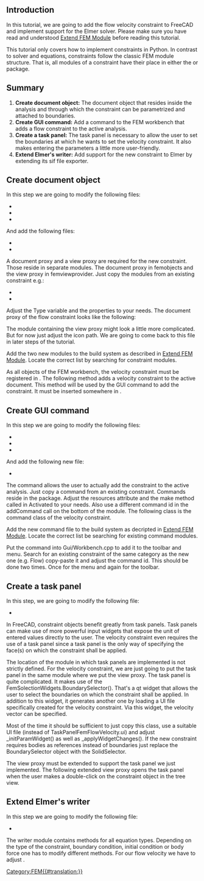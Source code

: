 <languages/>

{{TutorialInfo
|Topic= Add FEM Constraint
|Level=
|Time=
|Author=[[User:M42kus|M42kus]]
|FCVersion=
|Files=
}}

== Introduction ==

In this tutorial, we are going to add the flow velocity constraint to FreeCAD and implement support for the Elmer solver. Please make sure you have read and understood [[Extend_FEM_Module|Extend FEM Module]] before reading this tutorial.

This tutorial only covers how to implement constraints in Python. In contrast to solver and equations, constraints follow the classic FEM module structure. That is, all modules of a constraint have their place in either the {{Incode|femobjects}} or {{Incode|femviewprovider}} package.

== Summary ==

# '''Create document object:''' The document object that resides inside the analysis and through which the constraint can be parametrized and attached to boundaries.
# '''Create GUI command:''' Add a command to the FEM workbench that adds a flow constraint to the active analysis.
# '''Create a task panel:''' The task panel is necessary to allow the user to set the boundaries at which he wants to set the velocity constraint. It also makes entering the parameters a little more user-friendly.
# '''Extend Elmer's writer:''' Add support for the new constraint to Elmer by extending its sif file exporter.

== Create document object ==

In this step we are going to modify the following files:
* {{FileName|src/Mod/Fem/CMakeLists.txt}}
* {{FileName|src/Mod/Fem/App/CMakeLists.txt}}
* {{FileName|src/Mod/Fem/ObjectsFem.py}}

And add the following files:
* {{FileName|src/Mod/Fem/femobjects/constraint_flowvelocity.py}}
* {{FileName|src/Mod/Fem/femviewprovider/view_constraint_flowvelocity.py}}

A document proxy and a view proxy are required for the new constraint. Those reside in separate modules. The document proxy in femobjects and the view proxy in femviewprovider. Just copy the modules from an existing constraint e.g.:
* {{FileName|femobjects/constraint_selfweight.py}}
* {{FileName|femviewprovider/view_constraint_selfweight.py}}

Adjust the Type variable and the properties to your needs. The document proxy of the flow constraint looks like the following:

{{Code|code=
class Proxy(FemConstraint.Proxy):
    Type = "Fem::ConstraintFlowVelocity"
    def __init__(self, obj):
        super(Proxy, self).__init__(obj)
        obj.addProperty(
            "App::PropertyFloat", "VelocityX",
            "Parameter", "Body heat flux")
        obj.addProperty(
            "App::PropertyBool", "VelocityXEnabled",
            "Parameter", "Body heat flux")
        obj.addProperty(
            "App::PropertyFloat", "VelocityY",
            "Parameter", "Body heat flux")
        obj.addProperty(
            "App::PropertyBool", "VelocityYEnabled",
            "Parameter", "Body heat flux")
        obj.addProperty(
            "App::PropertyFloat", "VelocityZ",
            "Parameter", "Body heat flux")
        obj.addProperty(
            "App::PropertyBool", "VelocityZEnabled",
            "Parameter", "Body heat flux")
        obj.addProperty(
            "App::PropertyBool", "NormalToBoundary",
            "Parameter", "Body heat flux")
}}

The module containing the view proxy might look a little more complicated. But for now just adjust the icon path. We are going to come back to this file in later steps of the tutorial.

{{Code|code=
class ViewProxy(FemConstraint.ViewProxy):
    def getIcon(self):
        return ":/icons/fem-constraint-flow-velocity.svg"
}}

Add the two new modules to the build system as described in [https://wiki.freecad.org/Extend_FEM_Module Extend FEM Module]. Locate the correct list by searching for constraint modules.

As all objects of the FEM workbench, the velocity constraint must be registered in {{Incode|ObjectsFem.py}}. The following method adds a velocity constraint to the active document. This method will be used by the GUI command to add the constraint. It must be inserted somewhere in {{Incode|ObjectsFem.py}}.

{{Code|code=
def makeConstraintFlowVelocity(name="FlowVelocity"):
    obj = FreeCAD.ActiveDocument.addObject("Fem::ConstraintPython", name)
    import femobjects.constraint_flowvelocity
    femobjects.constraint_flowvelocity.Proxy(obj)
    if FreeCAD.GuiUp:
        import femviewprovider.view_constraint_flowvelocity
        femviewprovider.view_constraint_flowvelocity.ViewProxy(obj.ViewObject)
    return obj
}}

== Create GUI command ==

In this step we are going to modify the following files:
* {{FileName|src/Mod/Fem/CMakeLists.txt}}
* {{FileName|src/Mod/Fem/App/CMakeLists.txt}}
* {{FileName|src/Mod/Fem/Gui/Workbench.cpp}}

And add the following new file:
* {{FileName|src/Mod/Fem/femobjects/constraint_flowvelocity.py}}

The command allows the user to actually add the constraint to the active analysis. Just copy a command from an existing constraint. Commands reside in the {{Incode|femviewprovider}} package. Adjust the resources attribute and the make method called in Activated to your needs. Also use a different command id in the addCommand call on the bottom of the module. The following class is the command class of the velocity constraint.

{{Code|code=
class Command(FemCommands.FemCommands):

    def __init__(self):
        super(Command, self).__init__()
        self.resources = {
            'Pixmap': 'fem-constraint-flow-velocity',
            'MenuText': QtCore.QT_TRANSLATE_NOOP(
                "FEM_ConstraintFlowVelocity",
                "Constraint Velocity"),
            'ToolTip': QtCore.QT_TRANSLATE_NOOP(
                "FEM_ConstraintFlowVelocity",
                "Creates a FEM constraint body heat flux")}
        self.is_active = 'with_analysis'

    def Activated(self):
        App.ActiveDocument.openTransaction(
            "Create FemConstraintFlowVelocity")
        Gui.addModule("ObjectsFem")
        Gui.doCommand(
            "FemGui.getActiveAnalysis().Member += "
            "[ObjectsFem.makeConstraintFlowVelocity()]")

Gui.addCommand('FEM_AddConstraintFlowVelocity', Command())
}}

Add the new command file to the build system as decripted in [https://wiki.freecad.org/Extend_FEM_Module Extend FEM Module]. Locate the correct list be searching for existing command modules.

Put the command into Gui/Workbench.cpp to add it to the toolbar and menu. Search for an existing constraint of the same category as the new one (e.g. Flow) copy-paste it and adjust the command id. This should be done two times. Once for the menu and again for the toolbar.

== Create a task panel ==

In this step, we are going to modify the following file:
* {{FileName|src/Mod/Fem/femviewprovider/view_constraint_flowvelocity.py}}

In FreeCAD, constraint objects benefit greatly from task panels. Task panels can make use of more powerful input widgets that expose the unit of entered values directly to the user. The velocity constraint even requires the use of a task panel since a task panel is the only way of specifying the face(s) on which the constraint shall be applied.

The location of the module in which task panels are implemented is not strictly defined. For the velocity constraint, we are just going to put the task panel in the same module where we put the view proxy. The task panel is quite complicated. It makes use of the FemSolectionWidgets.BoundarySelector(). That's a qt widget that allows the user to select the boundaries on which the constraint shall be applied. In addition to this widget, it generates another one by loading a UI file specifically created for the velocity constraint. Via this widget, the velocity vector can be specified.

Most of the time it should be sufficient to just copy this class, use a suitable UI file (instead of TaskPanelFemFlowVelocity.ui) and adjust _initParamWidget() as well as _applyWidgetChanges(). If the new constraint requires bodies as references instead of boundaries just replace the BoundarySelector object with the SolidSelector.

{{Code|code=
class _TaskPanel(object):

    def __init__(self, obj):
        self._obj = obj
        self._refWidget = FemSelectionWidgets.BoundarySelector()
        # self._refWidget = FemSelectionWidgets.SolidSelector()
        self._refWidget.setReferences(obj.References)
        self._paramWidget = Gui.PySideUic.loadUi(
            App.getHomePath() + "Mod/Fem/femviewprovider/TaskPanelFemFlowVelocity.ui")
        self._initParamWidget()
        self.form = [self._refWidget, self._paramWidget]
        analysis = FemMisc.findAnalysisOfMember(obj)
        self._mesh = FemMisc.getSingleMember(analysis, "Fem::FemMeshObject")
        self._part = self._mesh.Part if self._mesh is not None else None
        self._partVisible = None
        self._meshVisible = None

    def open(self):
        if self._mesh is not None and self._part is not None:
            self._meshVisible = self._mesh.ViewObject.isVisible()
            self._partVisible = self._part.ViewObject.isVisible()
            self._mesh.ViewObject.hide()
            self._part.ViewObject.show()

    def reject(self):
        self._restoreVisibility()
        return True

    def accept(self):
        if self._obj.References != self._refWidget.references():
            self._obj.References = self._refWidget.references()
        self._applyWidgetChanges()
        self._obj.Document.recompute()
        self._restoreVisibility()
        return True

    def _restoreVisibility(self):
        if self._mesh is not None and self._part is not None:
            if self._meshVisible:
                self._mesh.ViewObject.show()
            else:
                self._mesh.ViewObject.hide()
            if self._partVisible:
                self._part.ViewObject.show()
            else:
                self._part.ViewObject.hide()

    def _initParamWidget(self):
        unit = "m/s"
        self._paramWidget.velocityXTxt.setText(
            str(self._obj.VelocityX) + unit)
        self._paramWidget.velocityYTxt.setText(
            str(self._obj.VelocityY) + unit)
        self._paramWidget.velocityZTxt.setText(
            str(self._obj.VelocityZ) + unit)
        self._paramWidget.velocityXBox.setChecked(
            not self._obj.VelocityXEnabled)
        self._paramWidget.velocityYBox.setChecked(
            not self._obj.VelocityYEnabled)
        self._paramWidget.velocityZBox.setChecked(
            not self._obj.VelocityZEnabled)
        self._paramWidget.normalBox.setChecked(
            self._obj.NormalToBoundary)

    def _applyWidgetChanges(self):
        unit = "m/s"
        self._obj.VelocityXEnabled = \
            not self._paramWidget.velocityXBox.isChecked()
        if self._obj.VelocityXEnabled:
            quantity = Units.Quantity(self._paramWidget.velocityXTxt.text())
            self._obj.VelocityX = float(quantity.getValueAs(unit))
        self._obj.VelocityYEnabled = \
            not self._paramWidget.velocityYBox.isChecked()
        if self._obj.VelocityYEnabled:
            quantity = Units.Quantity(self._paramWidget.velocityYTxt.text())
            self._obj.VelocityY = float(quantity.getValueAs(unit))
        self._obj.VelocityZEnabled = \
            not self._paramWidget.velocityZBox.isChecked()
        if self._obj.VelocityZEnabled:
            quantity = Units.Quantity(self._paramWidget.velocityZTxt.text())
            self._obj.VelocityZ = float(quantity.getValueAs(unit))
        self._obj.NormalToBoundary = self._paramWidget.normalBox.isChecked()
}}

The view proxy must be extended to support the task panel we just implemented. The following extended view proxy opens the task panel when the user makes a double-click on the constraint object in the tree view.

{{Code|code=
class ViewProxy(FemConstraint.ViewProxy):

    def getIcon(self):
        return ":/icons/fem-constraint-flow-velocity.svg"

    def setEdit(self, vobj, mode=0):
        task = _TaskPanel(vobj.Object)
        Gui.Control.showDialog(task)

    def unsetEdit(self, vobj, mode=0):
        Gui.Control.closeDialog()

    def doubleClicked(self, vobj):
        if Gui.Control.activeDialog():
            Gui.Control.closeDialog()
        Gui.ActiveDocument.setEdit(vobj.Object.Name)
        return True
}}

== Extend Elmer's writer ==

In this step we are going to modify the following file:
* {{FileName|src/Mod/Fem/femsolver/elmer/writer.py}}

The writer module contains methods for all equation types. Depending on the type of the constraint, boundary condition, initial condition or body force one has to modify different methods. For our flow velocity we have to adjust {{Incode|_handleFlowBndConditions(...)}}.

{{Code|code=
def _handleFlowBndConditions(self):
    for obj in self._getMember("Fem::ConstraintFlowVelocity"):
        if obj.References:
            for name in obj.References[0][1]:
                if obj.VelocityXEnabled:
                    velocity = getFromUi(obj.VelocityX, "m/s", "L/T")
                    self._boundary(name, "Velocity 1", velocity)
                if obj.VelocityYEnabled:
                    velocity = getFromUi(obj.VelocityY, "m/s", "L/T")
                    self._boundary(name, "Velocity 2", velocity)
                if obj.VelocityZEnabled:
                    velocity = getFromUi(obj.VelocityZ, "m/s", "L/T")
                    self._boundary(name, "Velocity 3", velocity)
                if obj.NormalToBoundary:
                    self._boundary(name, "Normal-Tangential Velocity", True)
            self._handled(obj)
}}


[[Category:FEM{{#translation:}}]]
